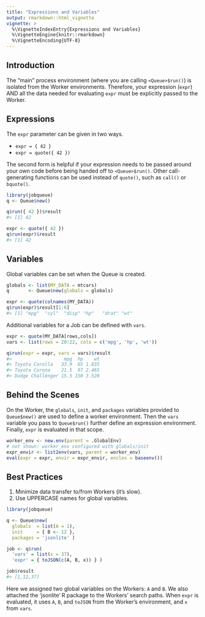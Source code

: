 ```yaml
---
title: "Expressions and Variables"
output: rmarkdown::html_vignette
vignette: >
  %\VignetteIndexEntry{Expressions and Variables}
  %\VignetteEngine{knitr::rmarkdown}
  %\VignetteEncoding{UTF-8}
---
```




## Introduction

The "main" process environment (where you are calling `<Queue>$run()`) is isolated from the 
Worker environments. Therefore, your expression (`expr`) AND all the data needed for evaluating 
`expr` must be explicitly passed to the Worker.


## Expressions

The `expr` parameter can be given in two ways.

  * `expr = { 42 }`
  * `expr = quote({ 42 })`

The second form is helpful if your expression needs to be passed around your own
code before being handed off to `<Queue>$run()`. Other call-generating functions 
can be used instead of `quote()`, such as `call()` or `bquote()`.

```r
library(jobqueue)
q <- Queue$new()

q$run({ 42 })$result
#> [1] 42

expr <- quote({ 42 })
q$run(expr)$result
#> [1] 42
```


## Variables

Global variables can be set when the Queue is created.

```r
globals <- list(MY_DATA = mtcars)
q       <- Queue$new(globals = globals)

expr <- quote(colnames(MY_DATA))
q$run(expr)$result[1:6]
#> [1] "mpg"  "cyl"  "disp" "hp"   "drat" "wt"
```

Additional variables for a Job can be defined with `vars`.

```r
expr <- quote(MY_DATA[rows,cols])
vars <- list(rows = 20:22, cols = c('mpg', 'hp', 'wt'))

q$run(expr = expr, vars = vars)$result
#>                   mpg  hp    wt
#> Toyota Corolla   33.9  65 1.835
#> Toyota Corona    21.5  97 2.465
#> Dodge Challenger 15.5 150 3.520
```



## Behind the Scenes

On the Worker, the `globals`, `init`, and `packages` variables provided to 
`Queue$new()` are used to define a worker environment. Then the `vars` 
variable you pass to `Queue$run()` further define an expression environment.
Finally, `expr` is evaluated in that scope.

```r
worker_env <- new.env(parent = .GlobalEnv)
# not shown: worker_env configured with globals/init
expr_envir <- list2env(vars, parent = worker_env)
eval(expr = expr, envir = expr_envir, enclos = baseenv())
```



## Best Practices

1. Minimize data transfer to/from Workers (it's slow).
2. Use UPPERCASE names for global variables.

```r
library(jobqueue)

q <- Queue$new(
  globals  = list(A = 1),
  init     = { B <- 12 },
  packages = 'jsonlite' )

job <- q$run(
  'vars' = list(x = 37), 
  'expr' = { toJSON(c(A, B, x)) } )

job$result
#> [1,12,37]
```

Here we assigned two global variables on the Workers: `A` and `B`. We also 
attached the 'jsonlite' R package to the Workers' search paths. When `expr` is 
evaluated, it uses `A`, `B`, and `toJSON` from the Worker's environment, and 
`x` from `vars`.
